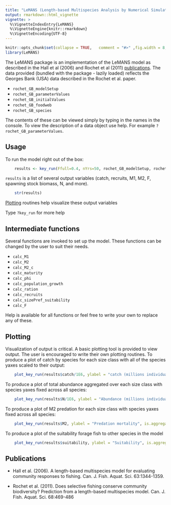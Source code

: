 ```yaml
---
title: "LeMANS (Length-based Multispecies Analysis by Numerical Simulation)"
output: rmarkdown::html_vignette
vignette: >
  %\VignetteIndexEntry{LeMANS}
  %\VignetteEngine{knitr::rmarkdown}
  %\VignetteEncoding{UTF-8}
---
```


```r
knitr::opts_chunk$set(collapse = TRUE,   comment = "#>" ,fig.width = 8, fig.height = 8,fig.align="center")
library(LeMANS)
```


The LeMANS package is an implementation of the LeMANS model as described in the Hall et al (2006) and Rochet et al (2011) [publications](#pubs). The data provided (bundled with the package - lazily loaded) reflects the Georges Bank (USA) data described in the Rochet et al. paper.

* `rochet_GB_modelSetup`
* `rochet_GB_parameterValues`
* `rochet_GB_initialValues`
* `rochet_GB_foodweb`
* `rochet_GB_species`


The contents of these can be viewed simply by typing in the names in the console. To view the description of a data object use help. For example `?rochet_GB_parameterValues`.

## Usage

To run the model right out of the box:
```r
    results <- key_run(Ffull=0.4, nYrs=50, rochet_GB_modelSetup, rochet_GB_parameterValues, rochet_GB_initialValues, rochet_GB_foodweb, rochet_GB_species)

```


`results` is a list of several output variables (catch, recruits, M1, M2, F, spawning stock biomass, N, and more).

```r
    str(results)
```

[Plotting](#plotting) routines help visualize these output variables

Type `?key_run` for more help 

## Intermediate functions

Several functions are invoked to set up the model. These functions can be changed by the user to suit their needs.

* `calc_M1`
* `calc_M2`
* `calc_M2_c`
* `calc_maturity`
* `calc_phi`
* `calc_population_growth`
* `calc_ration`
* `calc_recruits`
* `calc_sizePref_suitability`
* `calc_F`

Help is available for all functions or feel free to write your own to replace any of these.

## Plotting {#plotting}

Visualization of output is critical. A basic plotting tool is provided to view output. The user is encouraged to write their own plotting routines. To produce a plot of catch by species for each size class with all of the species yaxes scaled to their output:

```r
    plot_key_run(results$catch/1E6, ylabel = "catch (millions individuals)", is.aggregated=F, rochet_GB_species, scales="free")

```


To produce a plot of total abundance aggregated over each size class with species yaxes fixed across all species:
```r
    plot_key_run(results$N/1E6, ylabel = "Abundance (millions individuals)", is.aggregated=T, rochet_GB_species, scales="free")

```


To produce a plot of M2 predation for each size class with species yaxes fixed across all species:
```r
    plot_key_run(results$M2, ylabel = "Predation mortality", is.aggregated=F, rochet_GB_species, scales="fixed")

```

To produce a plot of the suitability forage fish to other species in the model

```r
    plot_key_run(results$suitability, ylabel = "Suitability", is.aggregated=F, rochet_GB_species, scales="free",speciesSuitability = "Forage fish")

```


## Publications {#pubs}

* Hall et al. (2006). A length-based multispecies model for evaluating community responses to fishing. Can. J. Fish. Aquat. Sci. 63:1344-1359.

 * Rochet et al. (2011). Does selective fishing conserve community biodiversity? Prediction from a length-based multispecies model. Can. J. Fish. Aquat. Sci. 68:469-486


